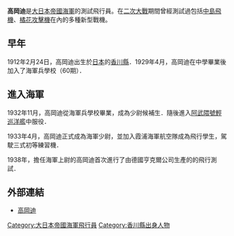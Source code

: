 {{unreferenced|time=2019-04-01}}
{{軍人模板
|name=高冈 迪<br />{{lang|ja|たかおか すすむ}}
|lived=
|placeofbirth=[[日本|日本]][[香川縣|香川縣]]仲多度郡多度津町
|allegiance=[[大日本帝國海軍|大日本帝國海軍]]
|serviceyears=1932年—1945年<br />1954年—1962年
|rank=海軍少校
|commands=
|unit= 橫須賀航空隊、霞浦海軍航空隊、他
|battles=
|awards=
|image=Susumu Takaoka.jpg
}}
{{Japanese|japanese=高岡 迪|kana=たかおか すすむ|romaji=Takaoka Susumu}}
'''高岡迪'''{{BD|1912年|2月24日|1999年|2月6日}}是[[大日本帝國海軍|大日本帝國海軍]]的測試飛行員。在[[二次大戰|二次大戰]]期間曾經測試過包括[[中島飛機|中島飛機]]、[[橘花攻擊機|橘花攻擊機]]在內的多種新型戰機。

==早年==
1912年2月24日，高岡迪出生於[[日本|日本]]的[[香川縣|香川縣]]．1929年4月，高岡迪在中學畢業後加入了海軍兵學校（60期）．

==進入海軍==
1932年11月，高岡迪從海軍兵學校畢業，成為少尉候補生．隨後進入[[阿武隈號輕巡洋艦|阿武隈號輕巡洋艦]]中服役．

1933年4月，高岡迪正式成為海軍少尉，並加入霞浦海軍航空隊成為飛行學生，駕駛三式初等練習機．

1938年，擔任海軍上尉的高岡迪首次進行了由德國亨克爾公司生產的{{tsl|en|Heinkel He 119|Heinkel He 119}}的飛行測試．

== 外部連結 ==
* [https://web.archive.org/web/20050902141827/http://www007.upp.so-net.ne.jp/togo/human/ta/susumuka.html 高岡迪]

{{DEFAULTSORT:Takaoka Susumu}}
[[Category:大日本帝國海軍飛行員|Category:大日本帝國海軍飛行員]]
[[Category:香川縣出身人物|Category:香川縣出身人物]]